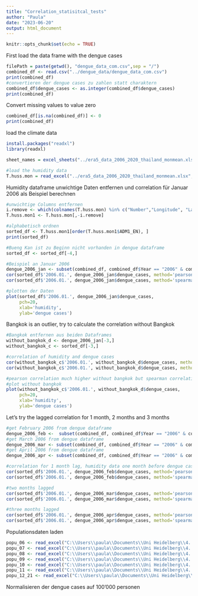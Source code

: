```yaml
---
title: "Correlation_statisitcal_tests"
author: "Paula"
date: "2023-06-20"
output: html_document
---
```


```r
knitr::opts_chunk$set(echo = TRUE)
```

First load the data frame with the dengue cases 
```r
filePath = paste(getwd(), "dengue_data_com.csv",sep = "/")
combined_df <- read.csv("../dengue_data/dengue_data_com.csv")
print(combined_df)
#convertieren der dengue cases zu zahlen statt charaktern
combined_df$dengue_cases <- as.integer(combined_df$dengue_cases)
print(combined_df)
```

Convert missing values to value zero 
```r
combined_df[is.na(combined_df)] <- 0
print(combined_df)
```
load the climate data 
```r
install.packages("readxl")
library(readxl)

sheet_names = excel_sheets("../era5_data_2006_2020_thailand_monmean.xlsx")

#load the humidity data 
T.huss.mon = read_excel("../era5_data_2006_2020_thailand_monmean.xlsx", sheet="era5_huss_2006_2020_thailand_mo")
```

Humidity dataframe unwichtige Daten entfernen und correlation für Januar 2006 als Beispiel berechnen
```r
#unwichtige Columns entfernen 
i.remove <- which(colnames(T.huss.mon) %in% c("Number","Longitude", "Latitude"))
T.huss.mon1 <- T.huss.mon[,-i.remove]

#alphabetisch ordnen
sorted_df <- T.huss.mon1[order(T.huss.mon1$ADM1_EN), ]
print(sorted_df)

#Bueng Kan ist zu Beginn nicht vorhanden in dengue dataframe 
sorted_df <- sorted_df[-4,]

#Beispiel an Januar 2006
dengue_2006_jan <- subset(combined_df, combined_df$Year == "2006" & combined_df$Month == "Jan")
cor(sorted_df$'2006.01.', dengue_2006_jan$dengue_cases, method='pearson')
cor(sorted_df$'2006.01.', dengue_2006_jan$dengue_cases, method='spearman')

#plotten der Daten
plot(sorted_df$'2006.01.', dengue_2006_jan$dengue_cases,
     pch=20,
     xlab='humidity',
     ylab='dengue cases')

```
Bangkok is an outlier, try to calculate the correlation without Bangkok 
```r
#Bangkok entfernen aus beiden Dataframes 
without_bangkok_d <- dengue_2006_jan[-3,]
without_bangkok_c <- sorted_df[-3,]

#correlation of humidity and dengue cases 
cor(without_bangkok_c$'2006.01.', without_bangkok_d$dengue_cases, method='pearson')
cor(without_bangkok_c$'2006.01.', without_bangkok_d$dengue_cases, method='spearman')

#pearson correlation much higher without bangkok but spearman correlation is a little lower 
#plot without bangkok 
plot(without_bangkok_c$'2006.01.', without_bangkok_d$dengue_cases,
     pch=20,
     xlab='humidity',
     ylab='dengue cases')
```
Let's try the lagged correlation for 1 month, 2 months and 3 months
```r
#get February 2006 from dengue dataframe
dengue_2006_feb <-  subset(combined_df, combined_df$Year == "2006" & combined_df$Month == "Feb")
#get March 2006 from dengue dataframe 
dengue_2006_mar <- subset(combined_df, combined_df$Year == "2006" & combined_df$Month == "Mar")
#get April 2006 from dengue dataframe
dengue_2006_apr <- subset(combined_df, combined_df$Year == "2006" & combined_df$Month == "Apr")

#correlation for 1 month lag, humidity data one month before dengue cases 
cor(sorted_df$'2006.01.', dengue_2006_feb$dengue_cases, method='pearson')
cor(sorted_df$'2006.01.', dengue_2006_feb$dengue_cases, method='spearman')

#two months lagged
cor(sorted_df$'2006.01.', dengue_2006_mar$dengue_cases, method='pearson')
cor(sorted_df$'2006.01.', dengue_2006_mar$dengue_cases, method='spearman')

#three months lagged 
cor(sorted_df$'2006.01.', dengue_2006_apr$dengue_cases, method='pearson')
cor(sorted_df$'2006.01.', dengue_2006_apr$dengue_cases, method='spearman')
```
Populationsdaten laden 
```r
popu_06 <- read_excel("C:\\Users\\paula\\Documents\\Uni Heidelberg\\4. Semester\\Bioinformatik\\github\\topic04_team01\\population_data\\2006_population.xlsx")
popu_07 <- read_excel("C:\\Users\\paula\\Documents\\Uni Heidelberg\\4. Semester\\Bioinformatik\\github\\topic04_team01\\population_data\\2007_population.xlsx")
popu_08 <- read_excel("C:\\Users\\paula\\Documents\\Uni Heidelberg\\4. Semester\\Bioinformatik\\github\\topic04_team01\\population_data\\2008_population.xlsx")
popu_09 <- read_excel("C:\\Users\\paula\\Documents\\Uni Heidelberg\\4. Semester\\Bioinformatik\\github\\topic04_team01\\population_data\\2009_population.xlsx")
popu_10 <- read_excel("C:\\Users\\paula\\Documents\\Uni Heidelberg\\4. Semester\\Bioinformatik\\github\\topic04_team01\\population_data\\2010_population.xlsx")
popu_11 <- read_excel("C:\\Users\\paula\\Documents\\Uni Heidelberg\\4. Semester\\Bioinformatik\\github\\topic04_team01\\population_data\\2011_population.xlsx")
popu_12_21 <- read_excel("C:\\Users\\paula\\Documents\\Uni Heidelberg\\4. Semester\\Bioinformatik\\github\\topic04_team01\\population_data\\2012-2021-population-sector_01_11102_EN_.xlsx")
```

Normalisieren der dengue cases auf 100'000 personen 
```r

```

